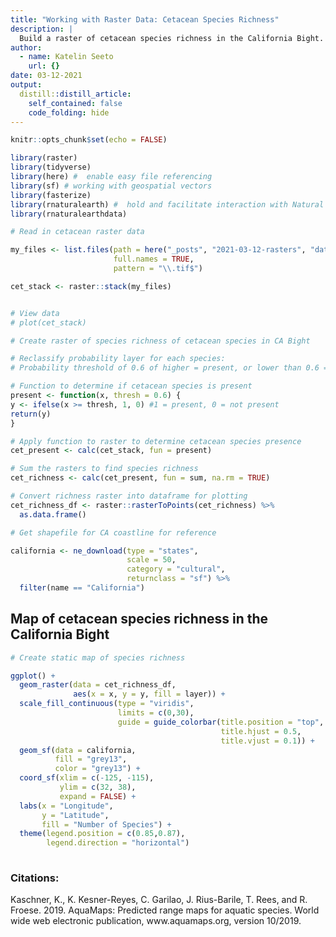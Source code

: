 ```yaml
---
title: "Working with Raster Data: Cetacean Species Richness"
description: |
  Build a raster of cetacean species richness in the California Bight. Map the raster data in a static map. 
author:
  - name: Katelin Seeto
    url: {}
date: 03-12-2021
output:
  distill::distill_article:
    self_contained: false
    code_folding: hide
---
```



```r
knitr::opts_chunk$set(echo = FALSE)
```

```r

library(raster) 
library(tidyverse)
library(here) #  enable easy file referencing
library(sf) # working with geospatial vectors
library(fasterize)
library(rnaturalearth) #  hold and facilitate interaction with Natural Earth map data
library(rnaturalearthdata)

```

```r
# Read in cetacean raster data

my_files <- list.files(path = here("_posts", "2021-03-12-rasters", "data", "ca_cetaceans"),
                       full.names = TRUE, 
                       pattern = "\\.tif$")

cet_stack <- raster::stack(my_files)


# View data
# plot(cet_stack)

```

```r
# Create raster of species richness of cetacean species in CA Bight

# Reclassify probability layer for each species: 
# Probability threshold of 0.6 of higher = present, or lower than 0.6 = not present

# Function to determine if cetacean species is present
present <- function(x, thresh = 0.6) {
y <- ifelse(x >= thresh, 1, 0) #1 = present, 0 = not present
return(y)
}

# Apply function to raster to determine cetacean species presence 
cet_present <- calc(cet_stack, fun = present)

# Sum the rasters to find species richness 
cet_richness <- calc(cet_present, fun = sum, na.rm = TRUE)

# Convert richness raster into dataframe for plotting
cet_richness_df <- raster::rasterToPoints(cet_richness) %>% 
  as.data.frame()

```

```r
# Get shapefile for CA coastline for reference

california <- ne_download(type = "states",
                          scale = 50,
                          category = "cultural",
                          returnclass = "sf") %>% 
  filter(name == "California")
```
## Map of cetacean species richness in the California Bight

```r

# Create static map of species richness 

ggplot() + 
  geom_raster(data = cet_richness_df,
              aes(x = x, y = y, fill = layer)) + 
  scale_fill_continuous(type = "viridis",
                        limits = c(0,30),
                        guide = guide_colorbar(title.position = "top",
                                               title.hjust = 0.5,
                                               title.vjust = 0.1)) +
  geom_sf(data = california, 
          fill = "grey13",
          color = "grey13") + 
  coord_sf(xlim = c(-125, -115),
           ylim = c(32, 38),
           expand = FALSE) + 
  labs(x = "Longitude", 
       y = "Latitude", 
       fill = "Number of Species") + 
  theme(legend.position = c(0.85,0.87), 
        legend.direction = "horizontal") 
  

```


### Citations: 

Kaschner, K., K. Kesner-Reyes, C. Garilao, J. Rius-Barile, T. Rees, and R. Froese. 2019. AquaMaps: Predicted range maps for aquatic species. World wide web electronic publication, www.aquamaps.org, version 10/2019.




